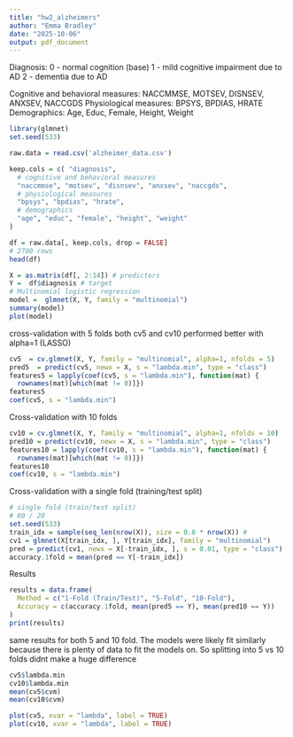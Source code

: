```yaml
---
title: "hw2_alzheimers"
author: "Emma Bradley"
date: "2025-10-06"
output: pdf_document
---
```


Diagnosis:
0 - normal cognition (base)
1 - mild cognitive impairment due to AD
2 - dementia due to AD

Cognitive and behavioral measures: NACCMMSE, MOTSEV, DISNSEV, ANXSEV, NACCGDS
Physiological measures: BPSYS, BPDIAS, HRATE
Demographics: Age, Educ, Female, Height, Weight

```r
library(glmnet) 
set.seed(533)
```

```r
raw.data = read.csv('alzheimer_data.csv')

keep.cols = c( "diagnosis",
  # cognitive and behavioral measures
  "naccmmse", "motsev", "disnsev", "anxsev", "naccgds",
  # physiological measures
  "bpsys", "bpdias", "hrate",
  # demographics
  "age", "educ", "female", "height", "weight"
)

df = raw.data[, keep.cols, drop = FALSE]
# 2700 rows
head(df)
```

```r
X = as.matrix(df[, 2:14]) # predictors
Y =  df$diagnosis # target
# Multinomial logistic regression
model =  glmnet(X, Y, family = "multinomial")
summary(model)
plot(model)
```

cross-validation with 5 folds
both cv5 and cv10 performed better with alpha=1 (LASSO)

```r
cv5  = cv.glmnet(X, Y, family = "multinomial", alpha=1, nfolds = 5)
pred5  = predict(cv5, newx = X, s = "lambda.min", type = "class")
features5 = lapply(coef(cv5, s = "lambda.min"), function(mat) {
  rownames(mat)[which(mat != 0)]})
features5
coef(cv5, s = "lambda.min")
```

Cross-validation with 10 folds
```r
cv10 = cv.glmnet(X, Y, family = "multinomial", alpha=1, nfolds = 10)
pred10 = predict(cv10, newx = X, s = "lambda.min", type = "class")
features10 = lapply(coef(cv10, s = "lambda.min"), function(mat) {
  rownames(mat)[which(mat != 0)]})
features10
coef(cv10, s = "lambda.min")
```

Cross-validation with a single fold (training/test split)
```r
# single fold (train/test split)
# 80 / 20
set.seed(533)
train_idx = sample(seq_len(nrow(X)), size = 0.8 * nrow(X)) #
cv1 = glmnet(X[train_idx, ], Y[train_idx], family = "multinomial")
pred = predict(cv1, newx = X[-train_idx, ], s = 0.01, type = "class")
accuracy.1fold = mean(pred == Y[-train_idx])
```
Results
```r
results = data.frame(
  Method = c("1-Fold (Train/Test)", "5-Fold", "10-Fold"),
  Accuracy = c(accuracy.1fold, mean(pred5 == Y), mean(pred10 == Y))
)
print(results)
```
same results for both 5 and 10 fold. The models were likely fit similarly because there is plenty of data to fit the models on. So splitting into 5 vs 10 folds didnt make a huge difference
```r
cv5$lambda.min
cv10$lambda.min
mean(cv5$cvm)
mean(cv10$cvm)
```

```r
plot(cv5, xvar = "lambda", label = TRUE)
plot(cv10, xvar = "lambda", label = TRUE)
```
